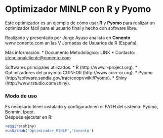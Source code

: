 Optimizador MINLP con R y Pyomo
========================================================
Este optimizador es un ejemplo de cómo usar **R** y **Pyomo** para realizar un optimizador fácil para el usuario final y hecho con software libre.  

Realizado y presentado por Jorge Ayuso analista en **Conento** www.conento.com en las V Jornadas de Usuarios de R (España).

Más información:
* Documento Metodológico: LINK
* Contacto: [atencionalcliente@conento.com](mailto:atencionalcliente@conento.com)

Softwares principales utilizados:
* R (http://www.r-project.org).
* Optimizadores del proyecto COIN-OR (http://www.coin-or.org).
* Pyomo (http://software.sandia.gov/trac/coopr/wiki/Pyomo).
* Shiny (http://www.rstudio.com/shiny).

### Modo de uso
Es necesario tener instalado y configurado en el PATH del sistema: Pyomo, Bonmin, Ipopt.  
Después ejecutar en R:

```r
require(shiny)
runGitHub('Optimizador_MINLP','Conento')
```

